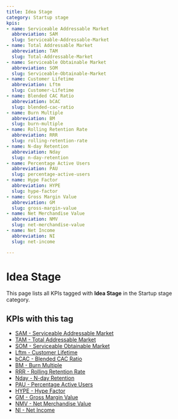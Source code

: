 ```yaml
---
title: Idea Stage
category: Startup stage
kpis:
- name: Serviceable Addressable Market
  abbreviation: SAM
  slug: Serviceable-Addressable-Market
- name: Total Addressable Market
  abbreviation: TAM
  slug: Total-Addressable-Market
- name: Serviceable Obtainable Market
  abbreviation: SOM
  slug: Serviceable-Obtainable-Market
- name: Customer Lifetime
  abbreviation: Lftm
  slug: Customer-Lifetime
- name: Blended CAC Ratio
  abbreviation: bCAC
  slug: blended-cac-ratio
- name: Burn Multiple
  abbreviation: BM
  slug: burn-multiple
- name: Rolling Retention Rate
  abbreviation: RRR
  slug: rolling-retention-rate
- name: N-day Retention
  abbreviation: Nday
  slug: n-day-retention
- name: Percentage Active Users
  abbreviation: PAU
  slug: percentage-active-users
- name: Hype Factor
  abbreviation: HYPE
  slug: hype-factor
- name: Gross Margin Value
  abbreviation: GM
  slug: gross-margin-value
- name: Net Merchandise Value
  abbreviation: NMV
  slug: net-merchandise-value
- name: Net Income
  abbreviation: NI
  slug: net-income

---
```


# Idea Stage

This page lists all KPIs tagged with **Idea Stage** in the Startup stage category.

## KPIs with this tag

- [SAM - Serviceable Addressable Market](/en/kpis/Serviceable-Addressable-Market)
- [TAM - Total Addressable Market](/en/kpis/Total-Addressable-Market)
- [SOM - Serviceable Obtainable Market](/en/kpis/Serviceable-Obtainable-Market)
- [Lftm - Customer Lifetime](/en/kpis/Customer-Lifetime)
- [bCAC - Blended CAC Ratio](/en/kpis/blended-cac-ratio)
- [BM - Burn Multiple](/en/kpis/burn-multiple)
- [RRR - Rolling Retention Rate](/en/kpis/rolling-retention-rate)
- [Nday - N-day Retention](/en/kpis/n-day-retention)
- [PAU - Percentage Active Users](/en/kpis/percentage-active-users)
- [HYPE - Hype Factor](/en/kpis/hype-factor)
- [GM - Gross Margin Value](/en/kpis/gross-margin-value)
- [NMV - Net Merchandise Value](/en/kpis/net-merchandise-value)
- [NI - Net Income](/en/kpis/net-income)

